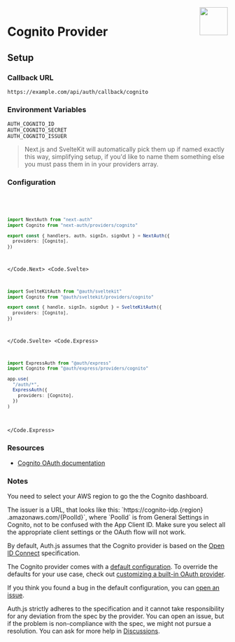 
<img align="right" src="/img/providers/cognito.svg" height="64" width="64" />

# Cognito Provider

## Setup

### Callback URL

```
https://example.com/api/auth/callback/cognito
```

### Environment Variables

```
AUTH_COGNITO_ID
AUTH_COGNITO_SECRET
AUTH_COGNITO_ISSUER
```

> Next.js and SvelteKit will automatically pick them up if named exactly this way, simplifying
> setup, if you'd like to name them something else you must pass them in in your providers array.

### Configuration

<Code>
  <Code.Next>

```ts filename="/auth.ts"
import NextAuth from "next-auth"
import Cognito from "next-auth/providers/cognito"

export const { handlers, auth, signIn, signOut } = NextAuth({
  providers: [Cognito],
})
```

  </Code.Next>
  <Code.Svelte>

```ts filename="/src/auth.ts"
import SvelteKitAuth from "@auth/sveltekit"
import Cognito from "@auth/sveltekit/providers/cognito"

export const { handle, signIn, signOut } = SvelteKitAuth({
  providers: [Cognito],
})
```

  </Code.Svelte>
  <Code.Express>

```ts filename="/src/app.ts"
import ExpressAuth from "@auth/express"
import Cognito from "@auth/express/providers/cognito"

app.use(
  "/auth/*",
  ExpressAuth({
    providers: [Cognito],
  })
)
```

  </Code.Express>
</Code>

### Resources

- [Cognito OAuth documentation](https://docs.aws.amazon.com/cognito/latest/developerguide/cognito-userpools-server-contract-reference.html)

### Notes

You need to select your AWS region to go the the Cognito dashboard.

<Callout type="info">
  The issuer is a URL, that looks like this: `https://cognito-idp.{region}
  .amazonaws.com/{PoolId}`, where `PoolId` is from General Settings in Cognito, not
  to be confused with the App Client ID.
</Callout>

<Callout type="warning">
  Make sure you select all the appropriate client settings or the OAuth flow
  will not work.
</Callout>

By default, Auth.js assumes that the Cognito provider is
based on the [Open ID Connect](https://openid.net/specs/openid-connect-core-1_0.html) specification.

<Callout type="info">

The Cognito provider comes with a [default configuration](https://github.com/nextauthjs/next-auth/blob/main/packages/core/src/providers/cognito.ts).
To override the defaults for your use case, check out [customizing a built-in OAuth provider](https://authjs.dev/guides/providers/custom-provider#override-default-options).

</Callout>

If you think you found a bug in the default configuration, you can [open an issue](https://authjs.dev/new/provider-issue).

Auth.js strictly adheres to the specification and it cannot take responsibility for any deviation from
the spec by the provider. You can open an issue, but if the problem is non-compliance with the spec,
we might not pursue a resolution. You can ask for more help in [Discussions](https://authjs.dev/new/github-discussions).
